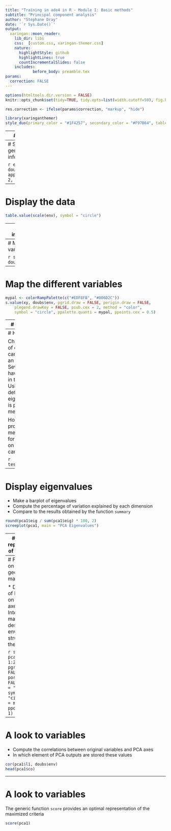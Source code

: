 ```yaml
---
title: "Training in ade4 in R - Module I: Basic methods"
subtitle: "Principal component analysis"  
author: "Stéphane Dray"
date: '`r Sys.Date()`'
output:
  xaringan::moon_reader:
    lib_dir: libs
    css:  [custom.css, xaringan-themer.css] 
    nature:
      highlightStyle: github
      highlightLines: true
      countIncrementalSlides: false
    includes:
            before_body: preamble.tex
params:
  correction: FALSE
---
```


```r
options(htmltools.dir.version = FALSE)
knitr::opts_chunk$set(tidy=TRUE, tidy.opts=list(width.cutoff=50), fig.height= 4, fig.width=4, dev='svg', fig.align="center", fig.path = "fig/")
```

```r
res.correction <- ifelse(params$correction, "markup", "hide")
```

```r
library(xaringanthemer)
style_duo(primary_color = "#1F4257", secondary_color = "#F97B64", table_row_even_background_color = "#1F4257")
```

---
# Data

We will analyze the `doubs` data set (see `?doubs`)

```r
library(ade4)
library(adegraphics)
data(doubs)
names(doubs)
names(doubs$env)
```
---
# Some general information

```r
env <- doubs$env
apply(env, 2, range)
```
---
# Display the data

```r
table.value(scale(env), symbol = "circle")
```
---
# Spatial information

```r
xy <- doubs$xy
sl1 <- s.label(xy, ppoints.cex = 0, plot = FALSE)
st1 <- s.traject(xy, ppoints.cex = 0, plabels.cex = 0, plot = FALSE)
s1 <- superpose(st1, sl1, plot = TRUE)
```
---
# Map one variable

```r
s.value(xy, doubs$env[,1])
```
---
# Map the different variables

```r
mypal <- colorRampPalette(c("#EDF8FB", "#006D2C"))
s.value(xy, doubs$env, pgrid.draw = FALSE, porigin.draw = FALSE,
    plegend.drawKey = FALSE, psub.cex = 2, method = "color",
    symbol = "circle", ppalette.quanti = mypal, ppoints.cex = 0.5)
```
---
# Perform the PCA

Must we scale or not the data?

```r
pca1 <- dudi.pca(env, scale = TRUE, scannf = FALSE, nf = 2)
```
---
# How many axes?

Choosing the number of dimensions that can be interpreted is an open question. Several methods have been proposed in the literature. Using your eyes to detect breaks in eigenvalue decrease is probably the best method.

However, `ade4` proposes one method developed for the case of PCA on scaled data. You can try it:

```r
testdim(pca1)$nb.cor
```
---
# Display eigenvalues

* Make a barplot of eigenvalues
* Compute the percentage of variation explained by each dimension
* Compare to the results obtained by the function `summary`

```r
round(pca1$eig / sum(pca1$eig) * 100, 2)
screeplot(pca1, main = "PCA Eigenvalues")
```
---
# Graphical representation of PCA results

* Plot the variable scores with a correlation circle
* Plot the site scores on a separate plot
* Interpret

```r
sc1 <- s.corcircle(pca1$co, plot = FALSE)
sl1 <- s.label(pca1$li, plabels.optim = TRUE, ppoints.cex = 0.5, plot = FALSE)
ADEgS(list(sc1, sl1))
```
---
# PCA scores on the geographical map

* Draw maps of PCA scores on the first two axes
* Interpret the maps to describe the environmental structure of the river

```r
s.value(xy, pca1$li[, 1:2], pgrid.draw = FALSE, porigin.draw = FALSE,
    method = "size", symbol = "circle", col = mypal(2),
    ppoints.cex = 1)
```
---
# A look to variables

* Compute the correlations between original variables and PCA axes
* In which element of PCA outputs are stored these values


```r
cor(pca1$l1, doubs$env)
head(pca1$co)
```
---
# A look to variables

The generic function `score` provides an optimal representation of the maximized criteria

```r
score(pca1)
```



